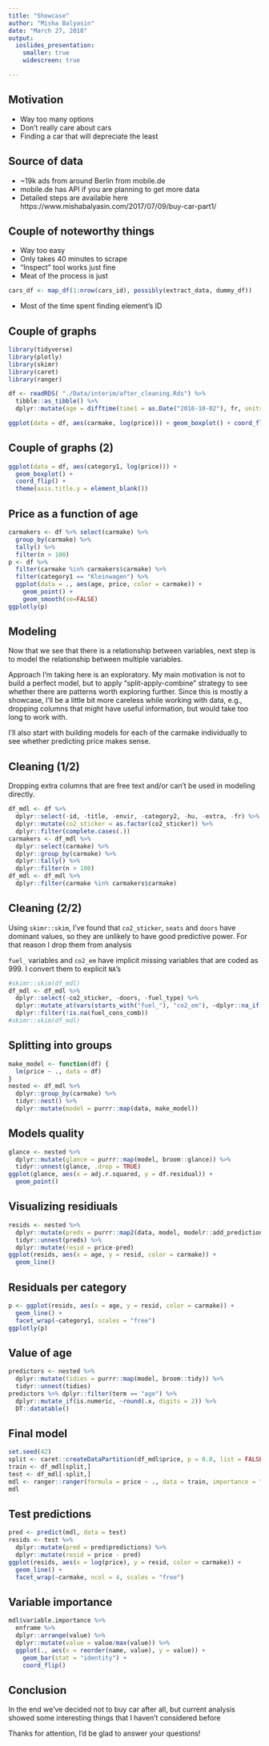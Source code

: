 ```yaml
---
title: "Showcase"
author: "Misha Balyasin"
date: "March 27, 2018"
output: 
  ioslides_presentation:
    smaller: true
    widescreen: true

---
```


## Motivation
- Way too many options
- Don't really care about cars
- Finding a car that will depreciate the least

## Source of data
- ~19k ads from around Berlin from mobile.de
- mobile.de has API if you are planning to get more data
- Detailed steps are available here https://www.mishabalyasin.com/2017/07/09/buy-car-part1/

## Couple of noteworthy things
- Way too easy
- Only takes 40 minutes to scrape
- "Inspect" tool works just fine
- Meat of the process is just
```r
cars_df <- map_df(1:nrow(cars_id), possibly(extract_data, dummy_df))
```
- Most of the time spent finding element's ID

## Couple of graphs
```r
library(tidyverse)
library(plotly)
library(skimr)
library(caret)
library(ranger)

df <- readRDS( "./Data/interim/after_cleaning.Rds") %>%
  tibble::as_tibble() %>%
  dplyr::mutate(age = difftime(time1 = as.Date("2016-10-02"), fr, units = "days") %>% as.numeric)

ggplot(data = df, aes(carmake, log(price))) + geom_boxplot() + coord_flip()

```

## Couple of graphs (2)
```r
ggplot(data = df, aes(category1, log(price))) +
  geom_boxplot() +
  coord_flip() +
  theme(axis.title.y = element_blank())

```


## Price as a function of age
```r
carmakers <- df %>% select(carmake) %>%
  group_by(carmake) %>%
  tally() %>%
  filter(n > 100)
p <- df %>%
  filter(carmake %in% carmakers$carmake) %>%
  filter(category1 == "Kleinwagen") %>%
  ggplot(data = ., aes(age, price, color = carmake)) +
    geom_point() +
    geom_smooth(se=FALSE)
ggplotly(p)

```

## Modeling

Now that we see that there is a relationship between variables, next step is to model the relationship between multiple variables.

Approach I'm taking here is an exploratory. My main motivation is not to build a perfect model, but to apply "split-apply-combine" strategy to see whether there are patterns worth exploring further. Since this is mostly a showcase, I'll be a little bit more careless while working with data, e.g., dropping columns that might have useful information, but would take too long to work with.

I'll also start with building models for each of the carmake individually to see whether predicting price makes sense. 

## Cleaning (1/2)

Dropping extra columns that are free text and/or can't be used in modeling directly.

```r
df_mdl <- df %>%
  dplyr::select(-id, -title, -envir, -category2, -hu, -extra, -fr) %>%
  dplyr::mutate(co2_sticker = as.factor(co2_sticker)) %>%
  dplyr::filter(complete.cases(.))
carmakers <- df_mdl %>% 
  dplyr::select(carmake) %>%
  dplyr::group_by(carmake) %>%
  dplyr::tally() %>%
  dplyr::filter(n > 100)
df_mdl <- df_mdl %>%
  dplyr::filter(carmake %in% carmakers$carmake)
```

## Cleaning (2/2)
Using `skimr::skim`, I've found that `co2_sticker`, `seats` and `doors` have dominant values, so they are unlikely to have good predictive power. For that reason I drop them from analysis

`fuel_` variables and `co2_em` have implicit missing variables that are coded as 999. I convert them to explicit `NA`'s

```r
#skimr::skim(df_mdl)
df_mdl <- df_mdl %>%
  dplyr::select(-co2_sticker, -doors, -fuel_type) %>%
  dplyr::mutate_at(vars(starts_with("fuel_"), "co2_em"), ~dplyr::na_if(.x, 999)) %>%
  dplyr::filter(!is.na(fuel_cons_comb))
#skimr::skim(df_mdl)
```

## Splitting into groups
```r
make_model <- function(df) {
  lm(price ~ ., data = df)
}
nested <- df_mdl %>%
  dplyr::group_by(carmake) %>%
  tidyr::nest() %>%
  dplyr::mutate(model = purrr::map(data, make_model))
```

## Models quality
```r
glance <- nested %>%
  dplyr::mutate(glance = purrr::map(model, broom::glance)) %>%
  tidyr::unnest(glance, .drop = TRUE)
ggplot(glance, aes(x = adj.r.squared, y = df.residual)) +
  geom_point()
```


## Visualizing residiuals
```r
resids <- nested %>%
  dplyr::mutate(preds = purrr::map2(data, model, modelr::add_predictions)) %>%
  tidyr::unnest(preds) %>%
  dplyr::mutate(resid = price-pred)
ggplot(resids, aes(x = age, y = resid, color = carmake)) +
  geom_line()
```

## Residuals per category
```r
p <- ggplot(resids, aes(x = age, y = resid, color = carmake)) +
  geom_line() +
  facet_wrap(~category1, scales = "free")
ggplotly(p)
```

## Value of age
```r
predictors <- nested %>%
  dplyr::mutate(tidies = purrr::map(model, broom::tidy)) %>%
  tidyr::unnest(tidies)
predictors %>% dplyr::filter(term == "age") %>%
  dplyr::mutate_if(is.numeric, ~round(.x, digits = 2)) %>%
  DT::datatable()
```

## Final model
```r
set.seed(42)
split <- caret::createDataPartition(df_mdl$price, p = 0.8, list = FALSE)
train <- df_mdl[split,]
test <- df_mdl[-split,]
mdl <- ranger::ranger(formula = price ~ ., data = train, importance = "impurity")
mdl
```

## Test predictions
```r
pred <- predict(mdl, data = test)
resids <- test %>%
  dplyr::mutate(pred = pred$predictions) %>%
  dplyr::mutate(resid = price - pred)
ggplot(resids, aes(x = log(price), y = resid, color = carmake)) +
  geom_line() +
  facet_wrap(~carmake, ncol = 4, scales = "free")
```

## Variable importance
```r
mdl$variable.importance %>% 
  enframe %>% 
  dplyr::arrange(value) %>%
  dplyr::mutate(value = value/max(value)) %>%
  ggplot(., aes(x = reorder(name, value), y = value)) + 
    geom_bar(stat = "identity") +
    coord_flip()
```

## Conclusion

In the end we've decided not to buy car after all, but current analysis showed some interesting things that I haven't considered before

Thanks for attention, I'd be glad to answer your questions!
